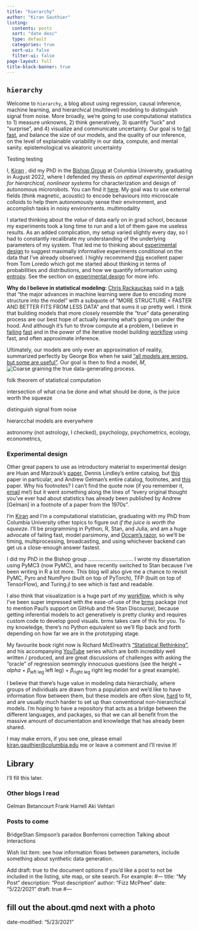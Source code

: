 ```yaml
---
title: "hierarchy"
author: "Kiran Gauthier"
listing:
  contents: posts
  sort: "date desc"
  type: default
  categories: true
  sort-ui: false
  filter-ui: false
page-layout: full
title-block-banner: true
---
```


## `hierarchy`

Welcome to `hierarchy`, a blog about using regression, causal inference, machine learning, and hierarchical (multilevel) modeling to distinguish signal from noise. More broadly, we're going to use computational statistics to $1)$ measure unknowns, $2)$ think generatively, $3)$ quantify "luck" and "surprise", and $4)$ visualize and communicate uncertainty. Our goal is to [fail fast](https://www.youtube.com/watch?v=ppKpwtGy8KQ), and balance the size of our models, and the quality of our inference, on the level of  explainable variability in our data, compute, and mental sanity. epistemological vs aleatoric uncertainty

Testing testing

I, [Kiran](https://www.linkedin.com/in/kiran-gauthier/) , did my PhD in the [Bishop Group](https://bishop.cheme.columbia.edu/) at Columbia University, graduating in August 2022, where I defended my thesis on *optimal experimental design for hierarchical, nonlinear systems* for characterization and design of autonomous microrobots. You can find it [here](https://clio.columbia.edu/catalog/16899459?counter=1). My goal was to use external fields (think magnetic, acoustic) to encode behaviours into microscale colloids to help them autonomously sense their environment, and accomplish tasks in noisy environments. multimodality

I started thinking about the *value* of data early on in grad school, because my experiments took a long time to run and a lot of them gave me useless results. As an added complication, my setup varied slightly every day, so I had to constantly recalibrate my understanding of the underlying parameters of my system. That led me to thinking about [experimental design](https://en.wikipedia.org/wiki/Design_of_experiments) to suggest maximally informative experiments conditional on the data that I've already observed. I highly recommend [this](https://arxiv.org/pdf/astro-ph/0409386.pdf) excellent paper from Tom Loredo which got me started about thinking in terms of probabilities and distributions, and how we quantify information using [entropy](https://en.wikipedia.org/wiki/Entropy_(information_theory)). See the section on [experimental design](#experimental-design) for more info.


**Why do I believe in statistical modeling:** [Chris Rackauckas](https://chrisrackauckas.com/) said in a [talk](https://youtu.be/bBH8HVEr0-A?si=_MHPc_CgPE9knED8&t=55) that "the major advances in machine learning were due to encoding more structure into the model" with a subquote of "MORE STRUCTURE = FASTER AND BETTER FITS FROM LESS DATA" and that sums it up pretty well. I think that building models that more closely resemble the "true" data generating process are our best hope of actually learning what's going on under the hood. And although it's fun to throw compute at a problem, I believe in [failing](https://stat.columbia.edu/~gelman/research/unpublished/Bayesian_Workflow_article.pdf) [fast](https://www.youtube.com/watch?v=ppKpwtGy8KQ) and in the power of the iterative model building [workflow](https://arxiv.org/pdf/2011.01808.pdf) using fast, and often approximate inference.

Ultimately, our models are only ever an approximation of reality, summarized perfectly by George Box when he said ["all models are wrong, but some are useful"](https://en.wikipedia.org/wiki/All_models_are_wrong). Our goal is then to find a model, $M$,
![Coarse graining the true data-generating process](assets/1_BayesianDesign.png).



folk theorem of statistical computation

intersection of what cna be done and what should be done, is the juice worth the squeeze

distinguish signal from noise

hierarcchal models are everywhere

astronomy (not astrology, I checked), psychology, psychometrics, ecology, econometrics,

### Experimental design

Other great papers to use as introductory material to experimental design are Huan and Marzouk's [paper](https://arxiv.org/pdf/1108.4146.pdf), Dennis Lindley's entire catalog, but [this](https://projecteuclid.org/journals/annals-of-mathematical-statistics/volume-27/issue-4/On-a-Measure-of-the-Information-Provided-by-an-Experiment/10.1214/aoms/1177728069.full) paper in particular, and Andrew Gelman's entire catalog, footnotes, and [this](http://www.stat.columbia.edu/~gelman/research/published/27.pdf) paper. Why his footnotes? I can't find the quote now (if you remember it, [email](mailto:kiran.gauthier@columbia.edu) me!) but it went something along the lines of "every original thought you've ever had about statistics has already been published by Andrew [Gelman] in a footnote of a paper from the 1970s".

I'm [Kiran](https://scholar.google.com/citations?user=LEl-9SsAAAAJ&hl=en&oi=ao) and I'm a computational statistician, graduating with my PhD from Columbia University  other topics to figure out *if the juice is worth the squeeze*. I'll be programming in Python, R, Stan, and Julia, and am a huge advocate of failing fast, model parsimony, and [Occam's razor](https://en.wikipedia.org/wiki/Occam%27s_razor), so we'll be timing, multiprocessing, broadcasting, and using whichever backend can get us a close-enough answer fastest.

I did my PhD in the Bishop group .............................. I wrote my dissertation using PyMC3 (now PyMC), and have recently switched to Stan because I've been writing in R a lot more. This blog will also give me a chance to revisit PyMC, Pyro and NumPyro (built on top of PyTorch), TFP (built on top of TensorFlow), and Turing.jl to see which is fast and readable.

I also think that visualization is a huge part of my [workflow](https://arxiv.org/abs/2011.01808), which is why I've been super impressed with the ease-of-use of the [brms](https://cran.r-project.org/web/packages/brms/index.html) package (not to mention Paul's support on GitHub and the Stan Discourse), because getting inferential models to act generatively is pretty clunky and requires custom code to develop good visuals. brms takes care of this for you. To my knowledge, there's no Python equivalent so we'll flip back and forth depending on how far we are in the prototyping stage.

My favourite book right now is Richard McElreath's ["Statistical Rethinking"](https://xcelab.net/rm/statistical-rethinking/), and his accompanying [YouTube](https://www.youtube.com/watch?v=FdnMWdICdRs&list=PLDcUM9US4XdPz-KxHM4XHt7uUVGWWVSus) series which are both incredibly well written / produced, and are great discussions of challenges with asking the "oracle" of regression seemingly innocuous questions (see the height ~ $alpha$ + $\beta_{\text{left leg}}$ $\text{left leg})$ + $\beta_{\text{right leg}}$ $\text{right leg}$ model for a great example).

I believe that there's huge value in modeling data hierarchially, where groups of individuals are drawn from a population and we'd like to have information flow between them, but these models are often slow, [hard](https://mc-stan.org/docs/2_18/stan-users-guide/reparameterization-section.html) to fit, and are usually much harder to set up than conventional non-hierarchical models. I'm hoping to have a repository that acts as a bridge between the different languages, and packages, so that we can all benefit from the massive amount of documentation and knowledge that has already been shared.

I may make errors, if you see one, please email [kiran.gauthier@columbia.edu](mailto:kiran.gauthier@columbia.edu) me or leave a comment and I'll revise it!

## Library

I'll fill this later.

### Other blogs I read

Gelman
Betancourt
Frank Harrell
Aki Vehtari

### Posts to come

BridgeStan
Simpson's paradox
Bonferroni correction
Talking about interactions

Wish list item: see how information flows between parameters, include something about synthetic data generation.

Add draft: true to the document options if you’d like a post to not be included in the listing, site map, or site search. For example:
#---
title: "My Post"
description: "Post description"
author: "Fizz McPhee"
date: "5/22/2021"
draft: true
#---

## fill out the about.qmd next with a photo

date-modified: "5/23/2021"
